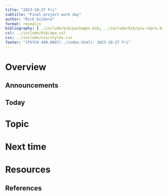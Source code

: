 ```yaml
---
title: "2023-10-27 Fri"
subtitle: "Final project work day"
author: "Rick Gilmore"
format: revealjs
bibliography: [../include/bib/packages.bib, ../include/bib/psu-repro.bib]
csl: ../include/bib/apa.csl
css: ../include/css/styles.css
footer: "[PSYCH 490.009](../index.html): 2023-10-27 Fri"
---
```


# Overview

## Announcements

## Today

# Topic

# Next time

# Resources

## References